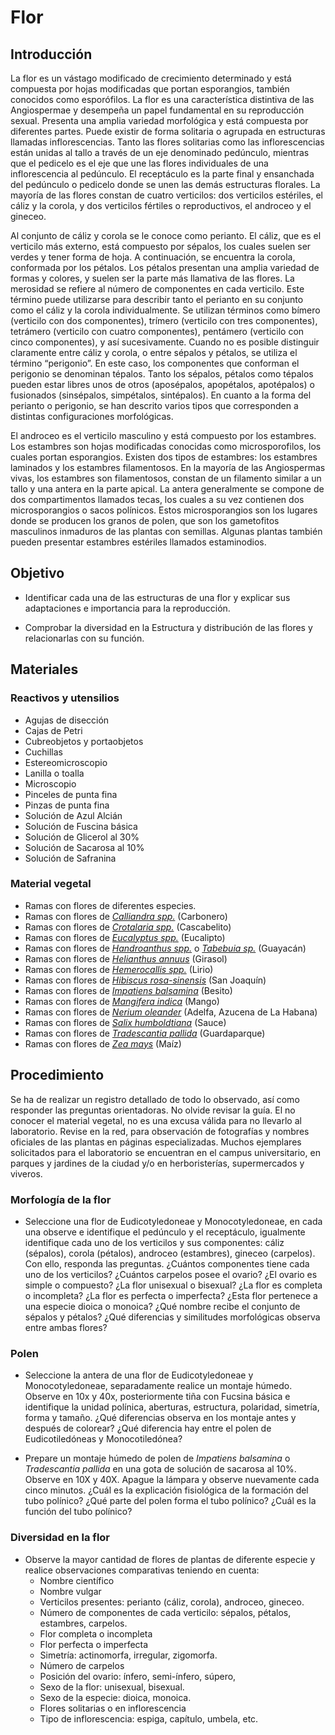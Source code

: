 # Flor

## Introducción 

La flor es un vástago modificado de crecimiento determinado y está compuesta por hojas modificadas que portan esporangios, también conocidos como esporófilos. La flor es una característica distintiva de las Angiospermae y desempeña un papel fundamental en su reproducción sexual. Presenta una amplia variedad morfológica y está compuesta por diferentes partes. Puede existir de forma solitaria o agrupada en estructuras llamadas inflorescencias. Tanto las flores solitarias como las inflorescencias están unidas al tallo a través de un eje denominado pedúnculo, mientras que el pedicelo es el eje que une las flores individuales de una inflorescencia al pedúnculo. El receptáculo es la parte final y ensanchada del pedúnculo o pedicelo donde se unen las demás estructuras florales. La mayoría de las flores constan de cuatro verticilos: dos verticilos estériles, el cáliz y la corola, y dos verticilos fértiles o reproductivos, el androceo y el gineceo.

Al conjunto de cáliz y corola se le conoce como perianto. El cáliz, que es el verticilo más externo, está compuesto por sépalos, los cuales suelen ser verdes y tener forma de hoja. A continuación, se encuentra la corola, conformada por los pétalos. Los pétalos presentan una amplia variedad de formas y colores, y suelen ser la parte más llamativa de las flores. La merosidad se refiere al número de componentes en cada verticilo. Este término puede utilizarse para describir tanto el perianto en su conjunto como el cáliz y la corola individualmente. Se utilizan términos como bímero (verticilo con dos componentes), trímero (verticilo con tres componentes), tetrámero (verticilo con cuatro componentes), pentámero (verticilo con cinco componentes), y así sucesivamente. Cuando no es posible distinguir claramente entre cáliz y corola, o entre sépalos y pétalos, se utiliza el término "perigonio". En este caso, los componentes que conforman el perigonio se denominan tépalos. Tanto los sépalos, pétalos como tépalos pueden estar libres unos de otros (aposépalos, apopétalos, apotépalos) o fusionados (sinsépalos, simpétalos, sintépalos). En cuanto a la forma del perianto o perigonio, se han descrito varios tipos que corresponden a distintas configuraciones morfológicas.

El androceo es el verticilo masculino y está compuesto por los estambres. Los estambres son hojas modificadas conocidas como microsporofilos, los cuales portan esporangios. Existen dos tipos de estambres: los estambres laminados y los estambres filamentosos. En la mayoría de las Angiospermas vivas, los estambres son filamentosos, constan de un filamento similar a un tallo y una antera en la parte apical. La antera generalmente se compone de dos compartimentos llamados tecas, los cuales a su vez contienen dos microsporangios o sacos polínicos. Estos microsporangios son los lugares donde se producen los granos de polen, que son los gametofitos masculinos inmaduros de las plantas con semillas. Algunas plantas también pueden presentar estambres estériles llamados estaminodios.


## Objetivo

-   Identificar cada una de las estructuras de una flor y explicar sus adaptaciones e importancia para la reproducción.

-   Comprobar la diversidad en la Estructura y distribución de las flores y relacionarlas con su función.

## Materiales

### Reactivos y utensilios

-   Agujas de disección
-   Cajas de Petri
-   Cubreobjetos y portaobjetos
-   Cuchillas
-   Estereomicroscopio
-   Lanilla o toalla
-   Microscopio
-   Pinceles de punta fina
-   Pinzas de punta fina
-   Solución de Azul Alcián
-   Solución de Fuscina básica
-   Solución de Glicerol al 30%
-   Solución de Sacarosa al 10%
-   Solución de Safranina

### Material vegetal

-   Ramas con flores de diferentes especies.
-   Ramas con flores de [*Calliandra spp.*](https://tropicos.org/name/13004713) (Carbonero)
-   Ramas con flores de [*Crotalaria spp.*](https://tropicos.org/name/40016956) (Cascabelito)
-   Ramas con flores de [*Eucalyptus spp.*](https://tropicos.org/name/40006486) (Eucalipto)
-   Ramas con flores de [*Handroanthus spp.*](https://tropicos.org/name/40020733) o [*Tabebuia sp.*](https://tropicos.org/name/40009350) (Guayacán)
-   Ramas con flores de [*Helianthus annuus*](https://tropicos.org/name/2700851) (Girasol)
-   Ramas con flores de [*Hemerocallis spp.*](https://tropicos.org/name/40023307) (Lirio)
-   Ramas con flores de [*Hibiscus rosa-sinensis*](https://tropicos.org/name/19600046) (San Joaquín)
-   Ramas con flores de [*Impatiens balsamina*](https://tropicos.org/name/3100102) (Besito)
-   Ramas con flores de [*Mangifera indica*](https://tropicos.org/name/1300071) (Mango)
-   Ramas con flores de [*Nerium oleander*](https://tropicos.org/name/1800765) (Adelfa, Azucena de La Habana)
-   Ramas con flores de [*Salix humboldtiana*](https://tropicos.org/name/28300168) (Sauce)
-   Ramas con flores de [*Tradescantia pallida*](https://tropicos.org/name/8300409) (Guardaparque)
-   Ramas con flores de [*Zea mays*](https://tropicos.org/name/25510055) (Maíz)

## Procedimiento

Se ha de realizar un registro detallado de todo lo observado, así como responder las preguntas orientadoras. No olvide revisar la guía. El no conocer el material vegetal, no es una excusa válida para no llevarlo al laboratorio. Revise en la red, para observación de fotografías y nombres oficiales de las plantas en páginas especializadas. Muchos ejemplares solicitados para el laboratorio se encuentran en el campus universitario, en parques y jardines de la ciudad y/o en herboristerías, supermercados y viveros.

### Morfología de la flor

-   Seleccione una flor de Eudicotyledoneae y Monocotyledoneae, en cada una observe e identifique el pedúnculo y el receptáculo, igualmente identifique cada uno de los verticilos y sus componentes: cáliz (sépalos), corola (pétalos), androceo (estambres), gineceo (carpelos). Con ello, responda las preguntas. ¿Cuántos componentes tiene cada uno de los verticilos? ¿Cuántos carpelos posee el ovario? ¿El ovario es simple o compuesto? ¿La flor unisexual o bisexual? ¿La flor es completa o incompleta? ¿La flor es perfecta o imperfecta? ¿Esta flor pertenece a una especie dioica o monoica? ¿Qué nombre recibe el conjunto de sépalos y pétalos? ¿Qué diferencias y similitudes morfológicas observa entre ambas flores?

### Polen

-   Seleccione la antera de una flor de Eudicotyledoneae y Monocotyledoneae, separadamente realice un montaje húmedo. Observe en 10x y 40x, posteriormente tiña con Fucsina básica e identifique la unidad polínica, aberturas, estructura, polaridad, simetría, forma y tamaño. ¿Qué diferencias observa en los montaje antes y después de colorear? ¿Qué diferencia hay entre el polen de Eudicotiledóneas y Monocotiledónea?

-   Prepare un montaje húmedo de polen de *Impatiens balsamina* o *Tradescantia pallida* en una gota de solución de sacarosa al 10%. Observe en 10X y 40X. Apague la lámpara y observe nuevamente cada cinco minutos. ¿Cuál es la explicación fisiológica de la formación del tubo polínico? ¿Qué parte del polen forma el tubo polínico? ¿Cuál es la función del tubo polínico?

### Diversidad en la flor

-   Observe la mayor cantidad de flores de plantas de diferente especie y realice observaciones comparativas teniendo en cuenta:
    -   Nombre científico
    -   Nombre vulgar
    -   Verticilos presentes: perianto (cáliz, corola), androceo, gineceo.
    -   Número de componentes de cada verticilo: sépalos, pétalos, estambres, carpelos.
    -   Flor completa o incompleta
    -   Flor perfecta o imperfecta
    -   Simetría: actinomorfa, irregular, zigomorfa.
    -   Número de carpelos
    -   Posición del ovario: ínfero, semi-ínfero, súpero,
    -   Sexo de la flor: unisexual, bisexual.
    -   Sexo de la especie: dioica, monoica.
    -   Flores solitarias o en inflorescencia
    -   Tipo de inflorescencia: espiga, capítulo, umbela, etc.

